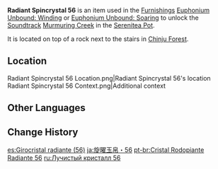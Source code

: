 {{Item Infobox
|id           = 141056
|image        = Item Radiant Spincrystal.png
|type         = Adventure Items
|group        = Radiant Spincrystals
|group2       = Inazuma Spincrystals
|quality      = 4
|invCategory  = Precious Items
|description  = This wondrous crystal contains a certain rhythm, like something beautiful woven from delicate silk. These items can be found throughout the mainland or from merchants who collect curios. The tune held within this crystal can be revivified in your [[Serenitea Pot]] using either "[[Euphonium Unbound: Winding]]" or "[[Euphonium Unbound: Soaring]]." The tune contained within this [[Radiant Spincrystal]] is "[[Murmuring Creek]]."
|source1      = [[Chinju Forest]]
|track        = Murmuring Creek
}}
'''Radiant Spincrystal 56''' is an item used in the [[Furnishings]] [[Euphonium Unbound: Winding]] or [[Euphonium Unbound: Soaring]] to unlock the [[Soundtrack]] [[Murmuring Creek]] in the [[Serenitea Pot]].

It is located on top of a rock next to the stairs in [[Chinju Forest]].

==Location==
<gallery>
Radiant Spincrystal 56 Location.png|Radiant Spincrystal 56's location
Radiant Spincrystal 56 Context.png|Additional context
</gallery>

==Other Languages==
{{Other Languages
|default_hidden = 1
|en      = Radiant Spincrystal 56
|zhs     = 旋曜玉帛・其五十六
|zhs_rm  = Xuán Yào Yùbó - Qí Wǔshíliù
|zht     = 旋曜玉帛・其五十六
|zht_rm  = Xuán Yào Yùbó - Qí Wǔshíliù
|ja      = 旋曜玉帛・56
|ja_rm   = Sen'you Gyokuhaku - Gojuuroku{{Assumed}}
|ko      = 빛나는 결정・56
|ko_rm   = Binnaneun Gyeoljeong - Osipnyuk
|es      = Girocristal radiante (56)
|fr      = Gyrocristal radiant 56
|ru      = Лучистый кристалл {{tt|56|}}
|th      = Radiant Spincrystal 56
|vi      = Ngọc Thạch Âm Vang 56
|de      = Strahlender Drehkristall LVI
|id      = Radiant Spincrystal 56
|pt      = Cristal Rodopiante Radiante 56
|tr      = Parlak Burgu Kristal 56
|it      = Voltacristallo radioso 56
}}

==Change History==
{{Change History|2.6}}

[[es:Girocristal radiante (56)]]
[[ja:旋曜玉帛・56]]
[[pt-br:Cristal Rodopiante Radiante 56]]
[[ru:Лучистый кристалл 56]]